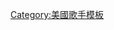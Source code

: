 {{Navbox musical artist
| name=李玟
| state={{{state<includeonly>|collapsed</includeonly>}}}
| title=[[李玟]]
| background=solo_singer
| bodyclass= hlist

| group1= 專輯
| list1=
*[[愛就要趁現在]]（1994年）
*[[答應我 (李玟專輯)|答應我]]（1994年）
*[[Brave Enough to Love]]（1995年）
*[[被愛的女人]]（1995年）
*[[往日情·愛我久一點]]（1996年）
*[[CoCo's Party]]（1996年）
*[[每一次想你]]（1997年）
*[[COCO]]（1997年）
*[[Di Da Di·暗示]]（1998年）
*[[Sunny Day·好心情]]（1998年）
*[[今天到永遠]]（1999年）
*[[Just No Other Way]]（1999年）
*[[真情人·You & Me]]（2000年）
*[[Promise]]（2001年）
*[[Exposed]]（2005年）
*[[要定你]]（2006年）
*[[CoCo的東西]]（2009年）
*[[盛開]]（2013年）

| group3=精選
| list3= 
*[[情人被愛]]（1996年）
*[[The Best of My Love 第一張全紀錄精選]]（2000年）
*[[d.is.coco 愛琴海新歌+電音精選]]（2002年）
*[[1994-2008年豪華典藏精選]]（2008年）
*[[最完美-影音典藏精選]]（2012年）
*[[You & I 經典全紀錄]]（2019年）

| group4=單曲
| list4= 
*[[聖誕禮讚]]（1994年）
*[[五顏六色 Di Da Di]]（1998年）
*[[碰碰看愛情]]（1998年）
*[[Do You Want My Love]]（2000年）
*[[Whenever You Go]]（2000年）

| group6=影像
| list6=
*[[大家都愛CoCo李玟萬人迷演唱會精彩實錄]]
*[[All My CoCo]]
*[[你在我心上演唱會全紀錄]]
*[[吻你另類寫真]]
*[[Di Da Di 暗示 Karaoke]]
*[[Sunny Day 好心情 Karaoke]]
*[[大家都愛CoCo李玟萬人迷演唱會精彩實錄]]
*[[Just No Other Way : The Video Collection]]
*[[So Crazy]]
*[[你在我心上演唱會全紀錄]]
*[[大家都愛CoCo李玟萬人迷演唱會精彩實錄]]

| group7=電影
| list7=
*[[花木蘭_(1998年電影)|花木蘭]]（台灣版木蘭配音）
*[[Disney]]
*[[自娛自樂]]（女主角）
*[[上海電影製片廠]]

| group8=書籍
| list8=
*[[足跡寫真集]]
*[[吻你另類寫真]]
}}<noinclude>
[[Category:美國歌手模板]]
</noinclude>